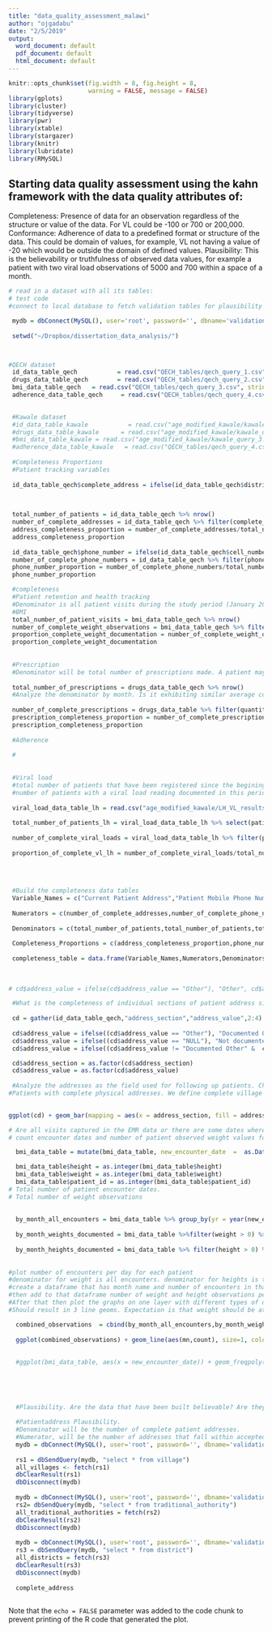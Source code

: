 ```yaml
---
title: "data_quality_assessment_malawi"
author: "ojgadabu"
date: "2/5/2019"
output:
  word_document: default
  pdf_document: default
  html_document: default
---
```


```r
knitr::opts_chunk$set(fig.width = 8, fig.height = 8,
                      warning = FALSE, message = FALSE)
library(gplots)
library(cluster)
library(tidyverse)
library(pwr)
library(xtable)
library(stargazer)
library(knitr)
library(lubridate)
library(RMySQL)
```
## Starting data quality assessment using the kahn framework with the data quality attributes of:

Completeness: Presence of data for an observation regardless of the structure or value of the data. For VL could be -100 or 700 or 200,000.
Conformance: Adherence of data to a predefined format or structure of the data. This could be domain of values, for example, VL not having a value of -20 which would be outside the domain of defined values.
Plausibility: This is the believability or truthfulness of observed data values, for example a patient with two viral load observations of 5000 and 700 within a space of a month. 



```r
# read in a dataset with all its tables: 
# test code
#connect to local database to fetch validation tables for plausibility queries

 mydb = dbConnect(MySQL(), user='root', password='', dbname='validation_tables', host='localhost')
 
 setwd("~/Dropbox/dissertation_data_analysis/")



#QECH dataset
 id_data_table_qech           = read.csv("QECH_tables/qech_query_1.csv", stringsAsFactors = FALSE)
 drugs_data_table_qech        = read.csv("QECH_tables/qech_query_2.csv", stringsAsFactors = FALSE)
 bmi_data_table_qech   = read.csv("QECH_tables/qech_query_3.csv", stringsAsFactors = FALSE)
 adherence_data_table_qech     = read.csv("QECH_tables/qech_query_4.csv", stringsAsFactors = FALSE)

 
 #Kawale dataset
 #id_data_table_kawale           = read.csv("age_modified_kawale/kawale_query_1.csv", stringsAsFactors = FALSE)
 #drugs_data_table_kawale      = read.csv("age_modified_kawale/kawale_query_2.csv", stringsAsFactors = FALSE)
 #bmi_data_table_kawale = read.csv("age_modified_kawale/kawale_query_3.csv", stringsAsFactors = FALSE)
 #adherence_data_table_kawale   = read.csv("QECH_tables/qech_query_4.csv", stringsAsFactors = FALSE)
 
 #Completeness Proportions
 #Patient tracking variables
 
 id_data_table_qech$complete_address = ifelse(id_data_table_qech$district !="NULL" & id_data_table_qech$ta != "NULL" &     id_data_table_qech$village != "NULL", "Complete","Incomplete")
 

 
 total_number_of_patients = id_data_table_qech %>% nrow()
 number_of_complete_addresses = id_data_table_qech %>% filter(complete_address =="Complete") %>% nrow()
 address_completeness_proportion = number_of_complete_addresses/total_number_of_patients*100
 address_completeness_proportion
 
 id_data_table_qech$phone_number = ifelse(id_data_table_qech$cell_number !="NULL" & (id_data_table_qech$cell_number != "Unknown" |   id_data_table_qech$cell_number != "N/A"), "Complete","Incomplete")
 number_of_complete_phone_numbers = id_data_table_qech %>% filter(phone_number =="Complete") %>% nrow()
 phone_number_proportion = number_of_complete_phone_numbers/total_number_of_patients*100
 phone_number_proportion

 #completeness
 #Patient retention and health tracking
 #Denominator is all patient visits during the study period (January 2017 to December 2018). At minimum, each patient should have their vital signs measured when they visit the clinic. Therefore the denominator will be the number of encounters in the weight table.
 #BMI
 total_number_of_patient_visits = bmi_data_table_qech %>% nrow()
 number_of_complete_weight_observations = bmi_data_table_qech %>% filter(weight != "NULL") %>% nrow()
 proportion_complete_weight_documentation = number_of_complete_weight_observations/total_number_of_patient_visits * 100
 proportion_complete_weight_documentation
  
 
 #Prescription
 #Denominator will be total number of prescriptions made. A patient may have multiple prescriptions made on any single visit. In this case, the denominator differs with the weight denomina"tor where the expectation is a single value for each day.
 
 total_number_of_prescriptions = drugs_data_table_qech %>% nrow()
 #Analyze the denominator by month. Is it exhibiting similar average counts. Is there evidence to suggest that some records were not entered in some months for example over the study period. Plot of count of visits over two years.
 
 number_of_complete_prescriptions = drugs_data_table %>% filter(quantity != "NULL") %>% nrow() # NULL records indicate that the prescription was not filled. We take only complete prescriptions here.
 prescription_completeness_proportion = number_of_complete_prescriptions / total_number_of_prescriptions * 100
 prescription_completeness_proportion
 
 #Adherence
 
 #
 
 
 #Viral load
 #total number of patients that have been registered since the begining of the clinic to 6 months before the end of the study period
 #number of patients with a viral load reading documented in this period.
 
 viral_load_data_table_lh = read.csv("age_modified_kawale/LH_VL_results.csv", stringsAsFactors = FALSE)
 
 total_number_of_patients_lh = viral_load_data_table_lh %>% select(patient_id) %>% unique() %>% nrow()
 
 number_of_complete_viral_loads = viral_load_data_table_lh %>% filter(patient_VL_results != "") %>% select(patient_id) %>% unique %>% nrow()
 
 proportion_of_complete_vl_lh = number_of_complete_viral_loads/total_number_of_patients_lh * 100
 
 
 
 
 #Build the completeness data tables
 Variable_Names = c("Current Patient Address","Patient Mobile Phone Number","Weights of Patient","HIV Viral Load","Prescription Made","Drug Adherence")
 
 Numerators = c(number_of_complete_addresses,number_of_complete_phone_numbers,number_of_complete_weight_observations,number_of_complete_viral_loads,number_of_complete_prescriptions,"number_of_complete_adherence")
 
 Denominators = c(total_number_of_patients,total_number_of_patients,total_number_of_patient_visits,total_number_of_patients_lh,total_number_of_prescriptions,"total_number_of_patient_visits")
 
 Completeness_Proportions = c(address_completeness_proportion,phone_number_proportion,proportion_complete_weight_documentation,proportion_of_complete_vl_lh,prescription_completeness_proportion,"adherence")
 
 completeness_table = data.frame(Variable_Names,Numerators,Denominators,Proportions)
 
 
 
# cd$address_value = ifelse(cd$address_value == "Other"), "Other", cd$address_value))

 #What is the completeness of individual sections of patient address since it is divided into 3 parts. 
 
 cd = gather(id_data_table_qech,"address_section","address_value",2:4) 
 
 cd$address_value = ifelse((cd$address_value == "Other"), "Documented Other",cd$address_value)
 cd$address_value = ifelse((cd$address_value == "NULL"), "Not documented",cd$address_value)
 cd$address_value = ifelse((cd$address_value != "Documented Other" &  cd$address_value != "Not documented" ), "Address Unit Documented",      cd$address_value) 

 cd$address_section = as.factor(cd$address_section)
 cd$address_value = as.factor(cd$address_value)
 
 #Analyze the addresses as the field used for following up patients. Check the total number of patients that have been registered at each facility. Modification is that patient identifier no longer checked because HIV Testing Services (HTS) is not part of the available EMRs. Therefore check for total number of patients per site, then assess completeness of physical address as a set of "TA, district and village (current place of residence)"
#Patients with complete physical addresses. We define complete village as all addresses that have got the smallest unit of address which represents the current place of residence. Residents without current place of residence cannot be followed up if they miss an appointment. This is a threat to the second 90 of patient retention. 

 
ggplot(cd) + geom_bar(mapping = aes(x = address_section, fill = address_value), position = "dodge") + labs(title = "Completeness of Patient Address Components Documentation", x = "Patient Address Section", y = "Count of Documented Status", colour = "Documentation Status")  + theme(panel.grid.major = element_blank(), panel.grid.minor = element_blank(), panel.border = element_blank(),panel.background = element_blank(), legend.title = element_blank())

# Are all visits captured in the EMR data or there are some dates where there are very low number of visits?
# count encounter dates and number of patient observed weight values for each date.

  bmi_data_table = mutate(bmi_data_table, new_encounter_date  =  as.Date(bmi_data_table$encounter_datetime, "%Y-%m-%d %T"))

  bmi_data_table$height = as.integer(bmi_data_table$height)
  bmi_data_table$weight = as.integer(bmi_data_table$weight)
  bmi_data_table$patient_id = as.integer(bmi_data_table$patient_id)
# Total number of patient encounter dates.
# Total number of weight observations
  
  
  by_month_all_encounters = bmi_data_table %>% group_by(yr = year(new_encounter_date),mn = month(new_encounter_date)) %>% dplyr::summarise(count = n())
  
  by_month_weights_documented = bmi_data_table %>%filter(weight > 0) %>%  group_by(yr = year(new_encounter_date),mn = month(new_encounter_date)) %>% dplyr::summarise(count_weights = n())
  
  by_month_heights_documented = bmi_data_table %>% filter(height > 0) %>%  group_by(yr =year(new_encounter_date),mn = month(new_encounter_date)) %>% dplyr::summarise(count_heights = n())
  
  
#plot number of encounters per day for each patient
#denominator for weight is all encounters. denominator for heights is the number of unique patients. Since an adult should have at least a single height.
#create a dataframe that has month name and number of encounters in that month
#then add to that dataframe number of weight and height observations per month
#After that then plot the graphs on one layer with different types of observations
#Should result in 3 line geoms. Expectation is that weight should be at each visit.

  combined_observations  = cbind(by_month_all_encounters,by_month_weights_documented) %>% cbind(.,by_month_heights_documented) %>% select(yr,mn,count,count_heights,count_weights)
  
  ggplot(combined_observations) + geom_line(aes(mn,count), size=1, color = "yellow") + geom_line(aes(mn,count_weights), size = 1, color = "blue")
  
  
  #ggplot(bmi_data_table, aes(x = new_encounter_date)) + geom_freqpoly(binwidth=1)

  
  
  
  
  #Plausibility. Are the data that have been built believable? Are they accurate
  
  #Patientaddress Plausibility.
  #Denominator will be the number of complete patient addresses.
  #Numerator, will be the number of addresses that fall within accepted addresses.
  mydb = dbConnect(MySQL(), user='root', password='', dbname='validation_tables', host='localhost')
  
  rs1 = dbSendQuery(mydb, "select * from village")
  all_villages <- fetch(rs1)
  dbClearResult(rs1)
  dbDisconnect(mydb)
  
  mydb = dbConnect(MySQL(), user='root', password='', dbname='validation_tables', host='localhost')
  rs2= dbSendQuery(mydb, "select * from traditional_authority")
  all_traditional_authorities = fetch(rs2)
  dbClearResult(rs2)
  dbDisconnect(mydb)
  
  mydb = dbConnect(MySQL(), user='root', password='', dbname='validation_tables', host='localhost')
  rs3 = dbSendQuery(mydb, "select * from district")
  all_districts = fetch(rs3)
  dbClearResult(rs3)
  dbDisconnect(mydb)
  
  complete_address
  
```

Note that the `echo = FALSE` parameter was added to the code chunk to prevent printing of the R code that generated the plot.









